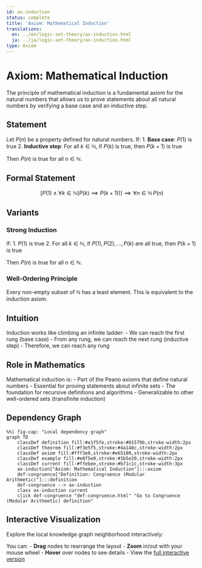 ```yaml
---
id: ax-induction
status: complete
title: 'Axiom: Mathematical Induction'
translations:
  en: ../en/logic-set-theory/ax-induction.html
  ja: ../ja/logic-set-theory/ax-induction.html
type: Axiom
---
```


# Axiom: Mathematical Induction {#ax-induction}

The principle of mathematical induction is a fundamental axiom for the natural numbers that allows us to prove statements about all natural numbers by verifying a base case and an inductive step.

## Statement

Let $P(n)$ be a property defined for natural numbers. If:
1. **Base case**: $P(1)$ is true
2. **Inductive step**: For all $k \in \mathbb{N}$, if $P(k)$ is true, then $P(k+1)$ is true

Then $P(n)$ is true for all $n \in \mathbb{N}$.

## Formal Statement

$$\left[P(1) \land \forall k \in \mathbb{N}(P(k) \implies P(k+1))\right] \implies \forall n \in \mathbb{N} \, P(n)$$

## Variants

### Strong Induction

If:
1. $P(1)$ is true
2. For all $k \in \mathbb{N}$, if $P(1), P(2), \ldots, P(k)$ are all true, then $P(k+1)$ is true

Then $P(n)$ is true for all $n \in \mathbb{N}$.

### Well-Ordering Principle

Every non-empty subset of $\mathbb{N}$ has a least element. This is equivalent to the induction axiom.

## Intuition

Induction works like climbing an infinite ladder:
- We can reach the first rung (base case)
- From any rung, we can reach the next rung (inductive step)
- Therefore, we can reach any rung

## Role in Mathematics

Mathematical induction is:
- Part of the Peano axioms that define natural numbers
- Essential for proving statements about infinite sets
- The foundation for recursive definitions and algorithms
- Generalizable to other well-ordered sets (transfinite induction)

## Dependency Graph

```mermaid
%%| fig-cap: "Local dependency graph"
graph TD
    classDef definition fill:#e1f5fe,stroke:#01579b,stroke-width:2px
    classDef theorem fill:#f3e5f5,stroke:#4a148c,stroke-width:2px
    classDef axiom fill:#fff3e0,stroke:#e65100,stroke-width:2px
    classDef example fill:#e8f5e9,stroke:#1b5e20,stroke-width:2px
    classDef current fill:#ffebee,stroke:#b71c1c,stroke-width:3px
    ax-induction["Axiom: Mathematical Induction"]:::axiom
    def-congruence["Definition: Congruence (Modular Arithmetic)"]:::definition
    def-congruence --> ax-induction
    class ax-induction current
    click def-congruence "def-congruence.html" "Go to Congruence (Modular Arithmetic) definition"
```

## Interactive Visualization

Explore the local knowledge graph neighborhood interactively:

::: {.graph-viz data-id="ax-induction" data-width="700" data-height="500"}
:::

You can:
- **Drag** nodes to rearrange the layout
- **Zoom** in/out with your mouse wheel
- **Hover** over nodes to see details
- View the [full interactive version](../../output/interactive/en/ax-induction.html){target="_blank"}
